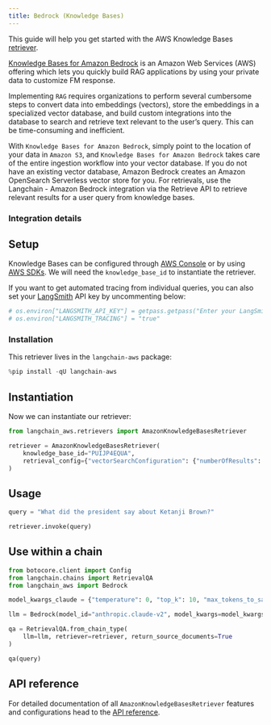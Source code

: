 ```yaml
---
title: Bedrock (Knowledge Bases)
---
```


This guide will help you get started with the AWS Knowledge Bases [retriever](/oss/javascript/concepts/retrievers).

[Knowledge Bases for Amazon Bedrock](https://aws.amazon.com/bedrock/knowledge-bases/) is an Amazon Web Services (AWS) offering which lets you quickly build RAG applications by using your private data to customize FM response.

Implementing `RAG` requires organizations to perform several cumbersome steps to convert data into embeddings (vectors), store the embeddings in a specialized vector database, and build custom integrations into the database to search and retrieve text relevant to the user’s query. This can be time-consuming and inefficient.

With `Knowledge Bases for Amazon Bedrock`, simply point to the location of your data in `Amazon S3`, and `Knowledge Bases for Amazon Bedrock` takes care of the entire ingestion workflow into your vector database. If you do not have an existing vector database, Amazon Bedrock creates an Amazon OpenSearch Serverless vector store for you. For retrievals, use the Langchain - Amazon Bedrock integration via the Retrieve API to retrieve relevant results for a user query from knowledge bases.

### Integration details

<ItemTable category="document_retrievers" item="AmazonKnowledgeBasesRetriever" />


## Setup

Knowledge Bases can be configured through [AWS Console](https://aws.amazon.com/console/) or by using [AWS SDKs](https://aws.amazon.com/developer/tools/). We will need the `knowledge_base_id` to instantiate the retriever.

If you want to get automated tracing from individual queries, you can also set your [LangSmith](https://docs.smith.langchain.com/) API key by uncommenting below:


```python
# os.environ["LANGSMITH_API_KEY"] = getpass.getpass("Enter your LangSmith API key: ")
# os.environ["LANGSMITH_TRACING"] = "true"
```

### Installation

This retriever lives in the `langchain-aws` package:


```python
%pip install -qU langchain-aws
```

## Instantiation

Now we can instantiate our retriever:


```python
from langchain_aws.retrievers import AmazonKnowledgeBasesRetriever

retriever = AmazonKnowledgeBasesRetriever(
    knowledge_base_id="PUIJP4EQUA",
    retrieval_config={"vectorSearchConfiguration": {"numberOfResults": 4}},
)
```

## Usage


```python
query = "What did the president say about Ketanji Brown?"

retriever.invoke(query)
```

## Use within a chain


```python
from botocore.client import Config
from langchain.chains import RetrievalQA
from langchain_aws import Bedrock

model_kwargs_claude = {"temperature": 0, "top_k": 10, "max_tokens_to_sample": 3000}

llm = Bedrock(model_id="anthropic.claude-v2", model_kwargs=model_kwargs_claude)

qa = RetrievalQA.from_chain_type(
    llm=llm, retriever=retriever, return_source_documents=True
)

qa(query)
```

## API reference

For detailed documentation of all `AmazonKnowledgeBasesRetriever` features and configurations head to the [API reference](https://python.langchain.com/api_reference/aws/retrievers/langchain_aws.retrievers.bedrock.AmazonKnowledgeBasesRetriever.html).
